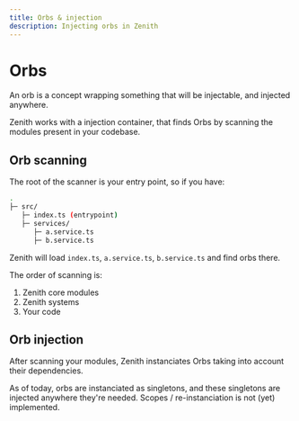 ```yaml
---
title: Orbs & injection
description: Injecting orbs in Zenith
---
```



# Orbs
<Aside>An orb is a concept wrapping something that will be injectable, and injected anywhere.</Aside>

Zenith works with a injection container, that finds Orbs by scanning the modules present in your codebase.


## Orb scanning
The root of the scanner is your entry point, so if you have:
```sh
.
├─ src/
   ├─ index.ts (entrypoint)
   ├─ services/
      ├─ a.service.ts
      ├─ b.service.ts
```

Zenith will load `index.ts`, `a.service.ts`, `b.service.ts` and find orbs there.

The order of scanning is:
1. Zenith core modules
2. Zenith systems
3. Your code

## Orb injection

After scanning your modules, Zenith instanciates Orbs taking into account their dependencies.

As of today, orbs are instanciated as singletons, and these singletons are injected anywhere they're needed. Scopes / re-instanciation is not (yet) implemented.